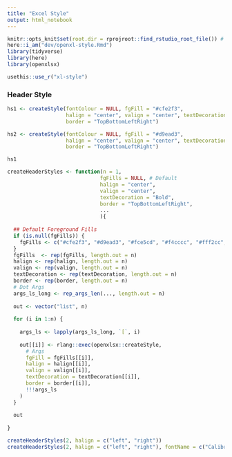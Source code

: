 ```yaml
---
title: "Excel Style"
output: html_notebook
---
```


```r
knitr::opts_knit$set(root.dir = rprojroot::find_rstudio_root_file()) # Set WD to Root
here::i_am("dev/openxl-style.Rmd")
library(tidyverse)
library(here)
library(openxlsx)
```

```r
usethis::use_r("xl-style")
```


### Header Style


```r
hs1 <- createStyle(fontColour = NULL, fgFill = "#cfe2f3",
                   halign = "center", valign = "center", textDecoration = "Bold",
                   border = "TopBottomLeftRight")

hs2 <- createStyle(fontColour = NULL, fgFill = "#d9ead3",
                   halign = "center", valign = "center", textDecoration = "Bold",
                   border = "TopBottomLeftRight")

hs1

```



```r
createHeaderStyles <- function(n = 1,
                              fgFills = NULL, # Default
                              halign = "center",
                              valign = "center",
                              textDecoration = "Bold",
                              border = "TopBottomLeftRight",
                              ...
                              ){
  
  ## Default Foreground Fills
  if (is.null(fgFills)) {
    fgFills <- c("#cfe2f3", "#d9ead3", "#fce5cd", "#f4cccc", "#fff2cc", "#d0e0e3")
  }
  fgFills  <- rep(fgFills, length.out = n)
  halign <- rep(halign, length.out = n)
  valign <- rep(valign, length.out = n)
  textDecoration <- rep(textDecoration, length.out = n)
  border <- rep(border, length.out = n)
  # Dot Args
  args_ls_long <- rep_args_len(..., length.out = n)
  
  out <- vector("list", n)
  
  for (i in 1:n) {
    
    args_ls <- lapply(args_ls_long, `[`, i)
    
    out[[i]] <- rlang::exec(openxlsx::createStyle,
      # Args
      fgFill = fgFills[[i]],
      halign = halign[[i]],
      valign = valign[[i]],
      textDecoration = textDecoration[[i]],
      border = border[[i]],
      !!!args_ls
    )
  }
  
  out
  
}

createHeaderStyles(2, halign = c("left", "right"))
createHeaderStyles(2, halign = c("left", "right"), fontName = c("Calibri"))
```










